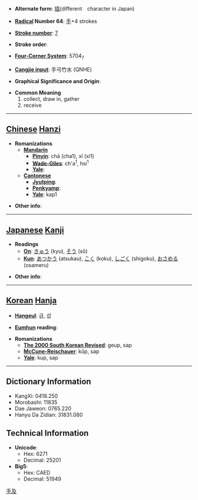 * '''Alternate form''': [[插]](different　character in Japan) 

* '''[[Wiktionary:Chinese radical index| Radical]] Number 64''': [[Wiktionary:Chinese radical index 手|手]]+4 strokes

* '''[[Wiktionary:Chinese total strokes index|Stroke number]]''': [[Wiktionary:Chinese total strokes index 7|7]]

* '''Stroke order''': 

* '''[[Wiktionary:Chinese four corner index|Four-Corner System]]''': 5704<sub>7</sub>

* '''[[Wiktionary:Chinese Cangjie index|Cangjie input]]''': 手弓竹水 (QNHE)

* '''Graphical Significance and Origin''': 

* '''Common Meaning'''
*#collect, draw in, gather
*# receive


----

== [[Chinese]] [[Hanzi]] ==

* '''Romanizations'''
** '''[[Mandarin]]'''
*** '''[[Pinyin]]''': chā (cha1), xī (xi1)
*** '''[[Wade-Giles]]''': ch'a<sup>1</sup>, hsi<sup>1</sup>
*** '''[[Yale]]''': 
** '''[[Cantonese]]'''
*** '''[[Jyutping]]''':
*** '''[[Penkyamp]]''': 
*** '''[[Yale]]''': kap1

* '''Other info''': 

----

== [[Japanese]] [[Kanji]] ==

* '''Readings'''
** '''[[On]]''': [[きゅう]] (kyu), [[そう]] (sō)
** '''[[Kun]]''': [[あつかう]] (atsukau), [[こく]] (koku), [[しごく]] (shigoku), [[おさめる]] (osameru) 

* '''Other info''':  

----

== [[Korean]] [[Hanja]] ==

* '''[[Hangeul]]''': 급, 삽

* '''[[Eumhun]] reading''': 

* '''Romanizations'''
** '''[[The 2000 South Korean Revised Romanization|The 2000 South Korean Revised]]''': geup, sap
** '''[[McCune-Reischauer]]''': kŭp, sap
** '''[[Yale]]''': kup, sap

----

== Dictionary Information ==

* KangXi: 0418.250
* Morobashi: 11835
* Dae Jaweon: 0765.220
* Hanyu Da Zidian: 31831.080

== Technical Information ==

* '''Unicode''':
** Hex: 6271
** Decimal: 25201
* '''Big5''':
** Hex: CAED
** Decimal: 51949

[[Category:CJKV simplified characters which already existed as traditional characters|手及]]